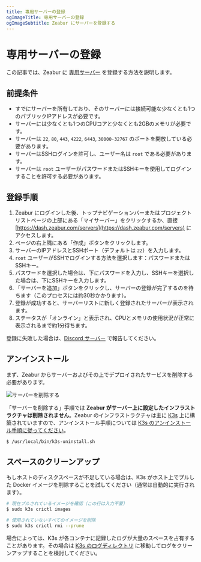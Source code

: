 ```yaml
---
title: 専用サーバーの登録
ogImageTitle: 専用サーバーの登録
ogImageSubtitle: Zeabur にサーバーを登録する
---
```


# 専用サーバーの登録

この記事では、Zeabur に [専用サーバー](../dedicated-server) を登録する方法を説明します。

## 前提条件

- すでにサーバーを所有しており、そのサーバーには接続可能な少なくとも1つのパブリックIPアドレスが必要です。
- サーバーには少なくとも1つのCPUコアと少なくとも2GBのメモリが必要です。
- サーバーは `22`, `80`, `443`, `4222`, `6443`, `30000-32767` のポートを開放している必要があります。
- サーバーはSSHログインを許可し、ユーザー名は `root` である必要があります。
- サーバーは `root` ユーザーがパスワードまたはSSHキーを使用してログインすることを許可する必要があります。

## 登録手順

1. Zeabur にログインした後、トップナビゲーションバーまたはプロジェクトリストページの上部にある「マイサーバー」をクリックするか、直接 [https://dash.zeabur.com/servers](https://dash.zeabur.com/servers) にアクセスします。
2. ページの右上隅にある「作成」ボタンをクリックします。
3. サーバーのIPアドレスとSSHポート（デフォルトは `22`）を入力します。
4. `root` ユーザーがSSHでログインする方法を選択します：パスワードまたはSSHキー。
5. パスワードを選択した場合は、下にパスワードを入力し、SSHキーを選択した場合は、下にSSHキーを入力します。
6. 「サーバーを追加」ボタンをクリックし、サーバーの登録が完了するのを待ちます（このプロセスには約30秒かかります）。
7. 登録が成功すると、サーバーリストに新しく登録されたサーバーが表示されます。
8. ステータスが「オンライン」と表示され、CPUとメモリの使用状況が正常に表示されるまで約1分待ちます。

登録に失敗した場合は、[Discord サーバー](https://zeabur.com/dc) で報告してください。

## アンインストール

まず、Zeabur からサーバーおよびその上でデプロイされたサービスを削除する必要があります。

![サーバーを削除する](/dedicated-server/remove-server.webp)

「サーバーを削除する」手順では **Zeabur がサーバー上に設定したインフラストラクチャは削除されません**。Zeabur のインフラストラクチャは主に [K3s](https://k3s.io/) 上に構築されていますので、アンインストール手順については [K3s のアンインストール手順に従ってください](https://docs.k3s.io/installation/uninstall)。

```bash
$ /usr/local/bin/k3s-uninstall.sh
```

## スペースのクリーンアップ

もしホストのディスクスペースが不足している場合は、K3s がホスト上でプルした Docker イメージを削除することを試してください（通常は自動的に実行されます）。

```bash
# 現在プルされているイメージを確認（この行は入力不要）
$ sudo k3s crictl images

# 使用されていないすべてのイメージを削除
$ sudo k3s crictl rmi --prune
```

場合によっては、K3s が各コンテナに記録したログが大量のスペースを占有することがあります。その場合は [K3s のログディレクトリ](https://docs.k3s.io/faq#where-are-the-k3s-logs) に移動してログをクリーンアップすることを検討してください。
